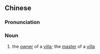 ==Chinese==
{{zh-forms|s=庄主}}

===Pronunciation===
{{zh-pron
|m=zhuāngzhǔ
|cat=n
}}

===Noun===
{{zh-noun}}

# {{lb|zh|literary}} the [[owner]] of a [[villa]]; the [[master]] of a [[villa]]